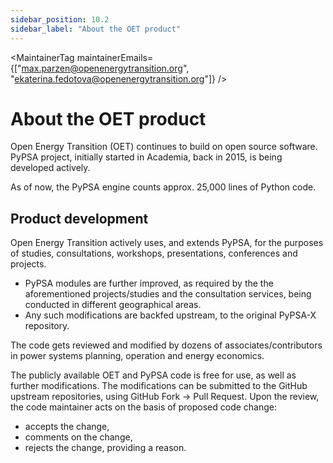 ```yaml
---
sidebar_position: 10.2
sidebar_label: "About the OET product"
---
```



<MaintainerTag maintainerEmails={["max.parzen@openenergytransition.org", "ekaterina.fedotova@openenergytransition.org"]} />

# About the OET product

<ControlledDocBanner />

Open Energy Transition (OET) continues to build on open source software. PyPSA project, initially started in Academia, back in 2015, is being developed actively.

As of now, the PyPSA engine counts approx. 25,000 lines of Python code.

## Product development

Open Energy Transition actively uses, and extends PyPSA, for the purposes of studies, consultations, workshops, presentations, conferences and projects.

- PyPSA modules are further improved, as required by the the aforementioned projects/studies and the consultation services, being conducted in different geographical areas.
- Any such modifications are backfed upstream, to the original PyPSA-X repository.

The code gets reviewed and modified by dozens of associates/contributors in power systems planning, operation and energy economics.

The publicly available OET and PyPSA code is free for use, as well as further modifications. The modifications can be submitted to the GitHub upstream repositories, using GitHub Fork -> Pull Request. Upon the review, the code maintainer acts on the basis of proposed code change:
- accepts the change,
- comments on the change,
- rejects the change, providing a reason.